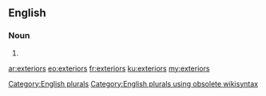 ==English==

===Noun===
{{head|en}}

# {{plural of|exterior}}

[[Category:English plurals]][[Category:English plurals using obsolete wikisyntax]]

[[ar:exteriors]]
[[eo:exteriors]]
[[fr:exteriors]]
[[ku:exteriors]]
[[my:exteriors]]